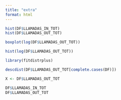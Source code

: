 ```yaml
---
title: "extra"
format: html
---
```



```r
hist(DF$LLAMADAS_IN_TOT)
hist(DF$LLAMADAS_OUT_TOT)
```

```r
boxplot(log(DF$LLAMADAS_OUT_TOT))
```

```r
hist(log(DF$LLAMADAS_OUT_TOT))
```

```r
library(fitdistrplus)
```

```r
descdist(DF$LLAMADAS_OUT_TOT[complete.cases(DF)])
```

```r
X <- DF$LLAMADAS_OUT_TOT 

```

```r
DF$LLAMADAS_IN_TOT
DF$LLAMADAS_OUT_TOT
```